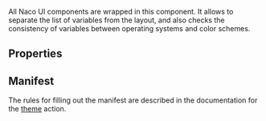 
<Meta of={Stories} />

<Intro
  name="NacoTheme"
  description="Internal component that is used to control design variables."
/>

All Naco UI components are wrapped in this component. It allows to separate the list of variables from the layout, and also checks the consistency of variables between operating systems and color schemes.

<Story of={Stories.Basic} />

## Properties

<Props />

## Manifest

The rules for filling out the manifest are described in the documentation for the [theme](/?path=/docs/actions-theme--docs#manifest) action.
